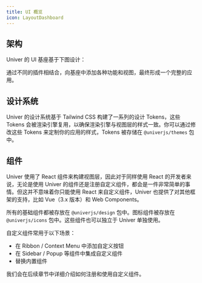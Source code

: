 ```yaml
---
title: UI 概览
icon: LayoutDashboard
---
```



## 架构

Univer 的 UI 基座基于下图设计：

<UIArchitecture />

通过不同的插件相结合，向基座中添加各种功能和视图，最终形成一个完整的应用。

## 设计系统

Univer 的设计系统基于 Tailwind CSS 构建了一系列的设计 Tokens，这些 Tokens 会被渲染引擎复用，以确保渲染引擎与视图层的样式一致。你可以通过修改这些 Tokens 来定制你的应用的样式，Tokens 被存储在 `@univerjs/themes` 包中。

<Cards>
  <Card title="自定义主题与暗黑模式" href="/zh-CN/guides/docs/ui/themes" />
</Cards>

## 组件

Univer 使用了 React 组件来构建视图层，因此对于同样使用 React 的开发者来说，无论是使用 Univer 的组件还是注册自定义组件，都会是一件非常简单的事情。但这并不意味着你只能使用 React 来自定义组件，Univer 也提供了对其他框架的支持，比如 Vue（3.x 版本）和 Web Components。

所有的基础组件都被存放在 `@univerjs/design` 包中。图标组件被存放在 `@univerjs/icons` 包中。这些组件也可以独立于 Univer 单独使用。

自定义组件常用于以下场景：

- 在 Ribbon / Context Menu 中添加自定义按钮
- 在 Sidebar / Popup 等组件中集成自定义组件
- 替换内置组件

我们会在后续章节中详细介绍如何注册和使用自定义组件。

<Cards>
  <Card title="自定义组件" href="/zh-CN/guides/docs/ui/components" />
  <Card title="图标" href="/zh-CN/icons" />
</Cards>
